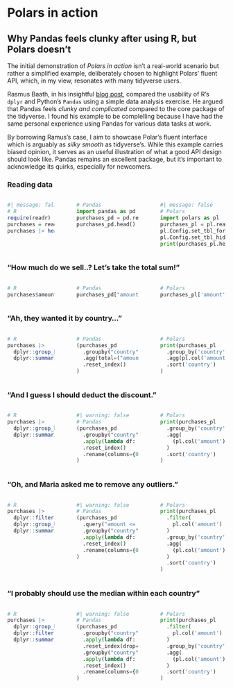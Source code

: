 
# Polars in action

## Why Pandas feels clunky after using R, but Polars doesn't


The initial demonstration of *Polars in action* isn't a real-world scenario but rather a simplified example, deliberately chosen to highlight Polars' fluent API, which,
in my view, resonates with many tidyverse users.

Rasmus Baath, in his insightful [blog post](https://www.sumsar.net/blog/pandas-feels-clunky-when-coming-from-r/), compared the usability of R's `dplyr` and Python's `Pandas` using a simple data
analysis exercise. He argued that Pandas feels *clunky and complicated* compared to the core package of the tidyverse. I found his example to be complelling because I have had the same personal
experience using Pandas for various data tasks at work. 

By borrowing Ramus's case, I aim to showcase Polar's fluent interface which is arguably as *silky smooth* as tidyverse's. While this example carries biased opinion, it 
serves as an useful illustration of what a good API design should look like. Pandas remains an excellent package, but it's important to acknowledge its quirks, especially for newcomers.

### Reading data

:::{.column-screen-inset}

:::: {.columns}

::: {.column width="26%"}


```r
#| message: false
# R
require(readr)
purchases = readr::read_csv("./data/purchases.csv")
purchases |> head()
```

:::

::: {.column width="2%"}

:::

::: {.column width="34%"}

```python
# Pandas
import pandas as pd
purchases_pd = pd.read_csv("./data/purchases.csv")
purchases_pd.head()
```

:::

::: {.column width="2%"}

:::

::: {.column width="36%"}

```python
#| message: false
# Polars
import polars as pl
purchases_pl = pl.read_csv("./data/purchases.csv")
pl.Config.set_tbl_formatting('NOTHING')
pl.Config.set_tbl_hide_column_data_types(True)
print(purchases_pl.head())
```

:::

::::

:::


### “How much do we sell..? Let’s take the total sum!”


:::{.column-screen-inset}

:::: {.columns}

::: {.column width="26%"}

```r
# R
purchases$amount |> sum()
```

:::

::: {.column width="2%"}

:::

::: {.column width="34%"}

```python
# Pandas
purchases_pd["amount"].sum()
```

:::

::: {.column width="2%"}

:::

::: {.column width="36%"}

```python
# Polars
purchases_pl['amount'].sum()
```

:::

::::

:::


### “Ah, they wanted it by country…”



:::{.column-screen-inset}

:::: {.columns}

::: {.column width="26%"}

```r
# R
purchases |>
  dplyr::group_by(country) |>
  dplyr::summarize(total = sum(amount))
```

:::

::: {.column width="2%"}

:::

::: {.column width="34%"}

```python
# Pandas
(purchases_pd
  .groupby("country")
  .agg(total=("amount", "sum")) 
  .reset_index()                
)
```

:::

::: {.column width="2%"}

:::

::: {.column width="36%"}

```python
# Polars
print(purchases_pl
  .group_by('country')
  .agg(pl.col('amount').sum().alias('total'))
  .sort('country')
)
```

:::

::::

:::


### “And I guess I should deduct the discount.”



:::{.column-screen-inset}

:::: {.columns}

::: {.column width="26%"}

```r
# R
purchases |> 
  dplyr::group_by(country) |> 
  dplyr::summarize(total = sum(amount - discount))
```

:::

::: {.column width="2%"}

:::

::: {.column width="34%"}

```python
#| warning: false
# Pandas
(purchases_pd
  .groupby("country")
  .apply(lambda df: (df["amount"] - df["discount"]).sum())
  .reset_index()
  .rename(columns={0: "total"})                           
)
```

:::

::: {.column width="2%"}

:::

::: {.column width="36%"}

```python
# Polars
print(purchases_pl
  .group_by('country')
  .agg(
    (pl.col('amount') - pl.col('discount')).sum().alias('total')
  )
  .sort('country')
)
```

:::

::::

:::


### “Oh, and Maria asked me to remove any outliers.”




:::{.column-screen-inset}

:::: {.columns}

::: {.column width="26%"}

```r
# R
purchases |>
  dplyr::filter(amount <= median(amount) * 10) |>
  dplyr::group_by(country) |> 
  dplyr::summarize(total = sum(amount - discount))
```

:::

::: {.column width="2%"}

:::

::: {.column width="34%"}

```python
#| warning: false
# Pandas
(purchases_pd
  .query("amount <= amount.median() * 10")
  .groupby("country")
  .apply(lambda df: (df["amount"] - df["discount"]).sum())
  .reset_index()
  .rename(columns={0: "total"})
)
```

:::

::: {.column width="2%"}

:::

::: {.column width="36%"}

```python
# Polars
print(purchases_pl
  .filter(
    pl.col('amount') <= (pl.col('amount').median() * 10)
  )
  .group_by('country')
  .agg(
    (pl.col('amount') - pl.col('discount')).sum().alias('total')
  )
  .sort('country')
)
```

:::

::::

:::


### “I probably should use the median within each country”



:::{.column-screen-inset}

:::: {.columns}

::: {.column width="26%"}

```r
# R 
purchases |>
  dplyr::group_by(country) |>                     
  dplyr::filter(amount <= median(amount) * 10) |> 
  dplyr::summarize(total = sum(amount - discount))
```

:::

::: {.column width="2%"}

:::

::: {.column width="34%"}

```python
#| warning: false
# Pandas
(purchases_pd
  .groupby("country")                                               
  .apply(lambda df: df[df["amount"] <= df["amount"].median() * 10]) 
  .reset_index(drop=True)                                           
  .groupby("country")
  .apply(lambda df: (df["amount"] - df["discount"]).sum())
  .reset_index()
  .rename(columns={0: "total"})
)
```

:::

::: {.column width="2%"}

:::

::: {.column width="36%"}

```python
# Polars
print(purchases_pl
  .filter(
    pl.col('amount') <= (pl.col('amount').median().over('country') * 10)
  )
  .group_by('country')
  .agg(
    (pl.col('amount') - pl.col('discount')).sum().alias('total')
  )
  .sort('country')
)
```

:::

::::

:::